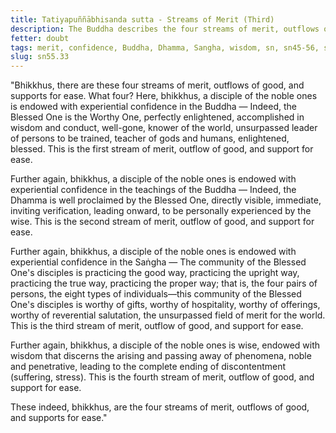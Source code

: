 ```yaml
---
title: Tatiyapuññābhisanda sutta - Streams of Merit (Third)
description: The Buddha describes the four streams of merit, outflows of good, and supports for ease. The fourth quality is wisdom.
fetter: doubt
tags: merit, confidence, Buddha, Dhamma, Sangha, wisdom, sn, sn45-56, sn55
slug: sn55.33
---
```


"Bhikkhus, there are these four streams of merit, outflows of good, and supports for ease. What four? Here, bhikkhus, a disciple of the noble ones is endowed with experiential confidence in the Buddha — Indeed, the Blessed One is the Worthy One, perfectly enlightened, accomplished in wisdom and conduct, well-gone, knower of the world, unsurpassed leader of persons to be trained, teacher of gods and humans, enlightened, blessed. This is the first stream of merit, outflow of good, and support for ease.

Further again, bhikkhus, a disciple of the noble ones is endowed with experiential confidence in the teachings of the Buddha — Indeed, the Dhamma is well proclaimed by the Blessed One, directly visible, immediate, inviting verification, leading onward, to be personally experienced by the wise. This is the second stream of merit, outflow of good, and support for ease.

Further again, bhikkhus, a disciple of the noble ones is endowed with experiential confidence in the Saṅgha — The community of the Blessed One's disciples is practicing the good way, practicing the upright way, practicing the true way, practicing the proper way; that is, the four pairs of persons, the eight types of individuals—this community of the Blessed One's disciples is worthy of gifts, worthy of hospitality, worthy of offerings, worthy of reverential salutation, the unsurpassed field of merit for the world. This is the third stream of merit, outflow of good, and support for ease.

Further again, bhikkhus, a disciple of the noble ones is wise, endowed with wisdom that discerns the arising and passing away of phenomena, noble and penetrative, leading to the complete ending of discontentment (suffering, stress). This is the fourth stream of merit, outflow of good, and support for ease.

These indeed, bhikkhus, are the four streams of merit, outflows of good, and supports for ease."